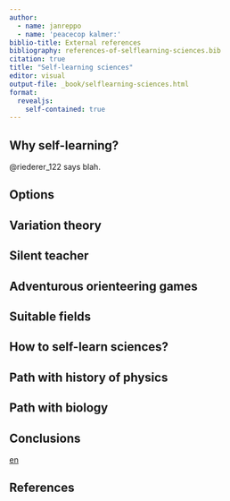 ```yaml
---
author:
  - name: janreppo
  - name: 'peacecop kalmer:'
biblio-title: External references
bibliography: references-of-selflearning-sciences.bib
citation: true
title: "Self-learning sciences"
editor: visual
output-file: _book/selflearning-sciences.html
format:
  revealjs:
    self-contained: true
---
```


## Why self-learning?

@riederer_122 says blah.

## Options

## Variation theory

## Silent teacher

## Adventurous orienteering games

## Suitable fields

## How to self-learn sciences?

## Path with history of physics

## Path with biology

## Conclusions

[en](index.html)

## References
